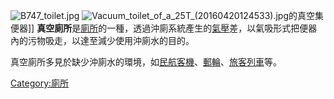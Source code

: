 {{unreferenced|time=2019-12-30T17:10:01+00:00}}
[[File:B747_toilet.jpg|thumb]]
[[File:Vacuum_toilet_of_a_25T_(20160420124533).jpg|thumb]]的真空集便器]]
'''真空廁所'''是[[廁所|廁所]]的一種，透過沖廁系統產生的[[氣壓|氣壓]]差，以氣吸形式把便器內的污物吸走，以達至減少使用沖廁水的目的。

真空廁所多見於缺少沖廁水的環境，如[[民航客機|民航客機]]、[[郵輪|郵輪]]、[[旅客列車|旅客列車]]等。

{{Commonscat|Vacuum toilets}}

{{Tech-stub}}
{{廁所}}
[[Category:廁所|Category:廁所]]